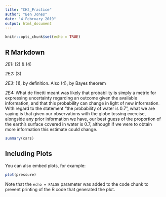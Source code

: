 ```yaml
---
title: "CH2_Practice"
author: "Ben Jones"
date: "4 February 2019"
output: html_document
---
```


```r
knitr::opts_chunk$set(echo = TRUE)
```

## R Markdown

*2E1:*
(2) & (4)

*2E2:*
(3)

*2E3:*
(1), by definition.
Also (4), by Bayes theorem

*2E4:*
What de finetti meant was likely that probability is simply a metric for expressing uncertainty regarding an outcome given the available information, and that this probability can change in light of new information. With regard to the statement "the probability of water is 0.7", what we are saying is that given our observations with the globe tossing exercise, alongside any prior information we have, our best guess of the proportion of the earth's surface covered in water is 0.7, although if we were to obtain more information this estimate could change.

```r
summary(cars)
```

## Including Plots

You can also embed plots, for example:

```r
plot(pressure)
```

Note that the `echo = FALSE` parameter was added to the code chunk to prevent printing of the R code that generated the plot.
